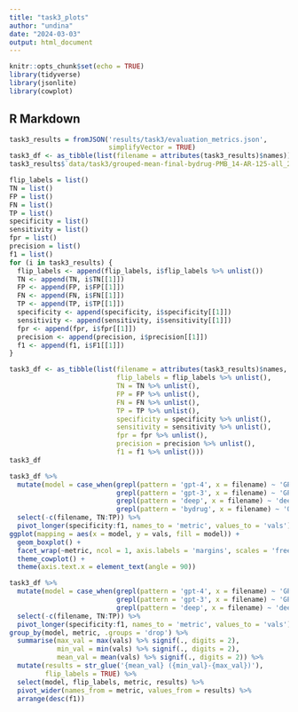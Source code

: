 ```yaml
---
title: "task3_plots"
author: "undina"
date: "2024-03-03"
output: html_document
---
```


```r
knitr::opts_chunk$set(echo = TRUE)
library(tidyverse)
library(jsonlite)
library(cowplot)
```

## R Markdown

```r
task3_results = fromJSON('results/task3/evaluation_metrics.json',
                         simplifyVector = TRUE)
task3_df <- as_tibble(list(filename = attributes(task3_results)$names))
task3_results$`data/task3/grouped-mean-final-bydrug-PMB_14-AR-125-all_222_TAC_25_2.5e-05_256_32.csv`

flip_labels = list()
TN = list()
FP = list()
FN = list()
TP = list()
specificity = list()
sensitivity = list()
fpr = list()
precision = list()
f1 = list()
for (i in task3_results) {
  flip_labels <- append(flip_labels, i$flip_labels %>% unlist())
  TN <- append(TN, i$TN[[1]])
  FP <- append(FP, i$FP[[1]])
  FN <- append(FN, i$FN[[1]])
  TP <- append(TP, i$TP[[1]])
  specificity <- append(specificity, i$specificity[[1]])
  sensitivity <- append(sensitivity, i$sensitivity[[1]])
  fpr <- append(fpr, i$fpr[[1]])
  precision <- append(precision, i$precision[[1]])
  f1 <- append(f1, i$F1[[1]])
}

task3_df <- as_tibble(list(filename = attributes(task3_results)$names,
                           flip_labels = flip_labels %>% unlist(),
                           TN = TN %>% unlist(),
                           FP = FP %>% unlist(),
                           FN = FN %>% unlist(),
                           TP = TP %>% unlist(),
                           specificity = specificity %>% unlist(),
                           sensitivity = sensitivity %>% unlist(),
                           fpr = fpr %>% unlist(),
                           precision = precision %>% unlist(),
                           f1 = f1 %>% unlist()))
task3_df
```

```r
task3_df %>%
  mutate(model = case_when(grepl(pattern = 'gpt-4', x = filename) ~ 'GPT-4',
                           grepl(pattern = 'gpt-3', x = filename) ~ 'GPT-3',
                           grepl(pattern = 'deep', x = filename) ~ 'deepcadrme',
                           grepl(pattern = 'bydrug', x = filename) ~ 'OnSIDES-BERT')) %>%
  select(-c(filename, TN:TP)) %>% 
  pivot_longer(specificity:f1, names_to = 'metric', values_to = 'vals') %>% 
ggplot(mapping = aes(x = model, y = vals, fill = model)) +
  geom_boxplot() +
  facet_wrap(~metric, ncol = 1, axis.labels = 'margins', scales = 'free_y') +
  theme_cowplot() +
  theme(axis.text.x = element_text(angle = 90))
```


```r
task3_df %>%
  mutate(model = case_when(grepl(pattern = 'gpt-4', x = filename) ~ 'GPT-4',
                           grepl(pattern = 'gpt-3', x = filename) ~ 'GPT-3',
                           grepl(pattern = 'deep', x = filename) ~ 'deepcadrme')) %>%
  select(-c(filename, TN:TP)) %>% 
  pivot_longer(specificity:f1, names_to = 'metric', values_to = 'vals') %>% 
group_by(model, metric, .groups = 'drop') %>%
  summarise(max_val = max(vals) %>% signif(., digits = 2),
            min_val = min(vals) %>% signif(., digits = 2),
            mean_val = mean(vals) %>% signif(., digits = 2)) %>%
  mutate(results = str_glue('{mean_val} ({min_val}-{max_val})'),
         flip_labels = TRUE) %>%
  select(model, flip_labels, metric, results) %>%
  pivot_wider(names_from = metric, values_from = results) %>%
  arrange(desc(f1))
```







